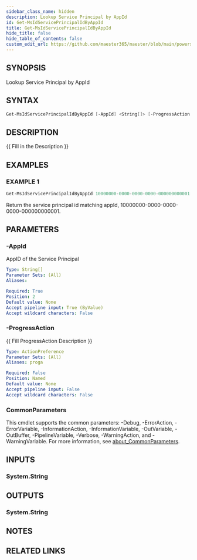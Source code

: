 ```yaml
---
sidebar_class_name: hidden
description: Lookup Service Principal by AppId
id: Get-MsIdServicePrincipalIdByAppId
title: Get-MsIdServicePrincipalIdByAppId
hide_title: false
hide_table_of_contents: false
custom_edit_url: https://github.com/maester365/maester/blob/main/powershell/public/Get-MsIdServicePrincipalIdByAppId.ps1
---
```


## SYNOPSIS

Lookup Service Principal by AppId

## SYNTAX

```powershell
Get-MsIdServicePrincipalIdByAppId [-AppId] <String[]> [-ProgressAction <ActionPreference>] [<CommonParameters>]
```

## DESCRIPTION

\{\{ Fill in the Description \}\}

## EXAMPLES

### EXAMPLE 1

```powershell
Get-MsIdServicePrincipalIdByAppId 10000000-0000-0000-0000-000000000001
```

Return the service principal id matching appId, 10000000-0000-0000-0000-000000000001.

## PARAMETERS

### -AppId

AppID of the Service Principal

```yaml
Type: String[]
Parameter Sets: (All)
Aliases:

Required: True
Position: 2
Default value: None
Accept pipeline input: True (ByValue)
Accept wildcard characters: False
```

### -ProgressAction

\{\{ Fill ProgressAction Description \}\}

```yaml
Type: ActionPreference
Parameter Sets: (All)
Aliases: proga

Required: False
Position: Named
Default value: None
Accept pipeline input: False
Accept wildcard characters: False
```

### CommonParameters

This cmdlet supports the common parameters: -Debug, -ErrorAction, -ErrorVariable, -InformationAction, -InformationVariable, -OutVariable, -OutBuffer, -PipelineVariable, -Verbose, -WarningAction, and -WarningVariable. For more information, see [about_CommonParameters](http://go.microsoft.com/fwlink/?LinkID=113216).

## INPUTS

### System.String

## OUTPUTS

### System.String

## NOTES

## RELATED LINKS
